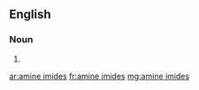==English==

===Noun===
{{head|en|plural|head=[[amine]] [[imides]]}}

# {{plural of|amine imide|lang=en|nocat=1}}

[[ar:amine imides]]
[[fr:amine imides]]
[[mg:amine imides]]